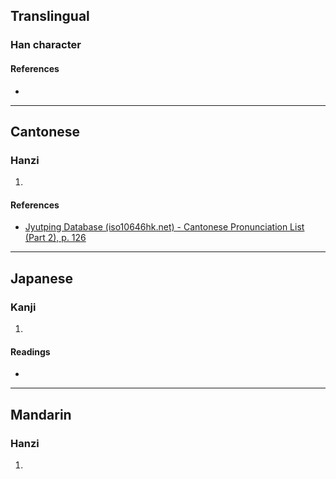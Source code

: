 {{character info/new}}
==Translingual==

===Han character===
{{Han char|rn=75|rad=木|as=05|sn=9|four=46910|canj=DAM,XDAM|ids=⿰木旦}}

====References====
* {{Han ref|kx=0520.080|dkj=14644|hdz=21181.060|uh=67E6|ud=26598|bh=CF5C|bd=53084}}

----

==Cantonese==

===Hanzi===
{{yue-hanzi|jyut=[[daan6]]|y=daan6}}

# {{defn|lang=yue|sort=木05}}

====References====
* [http://www.iso10646hk.net/jp/document/download.jsp Jyutping Database (iso10646hk.net) - Cantonese Pronunciation List (Part 2), p. 126]

----

==Japanese==

===Kanji===
{{ja-kanji|grade=|rs=木05}}

# {{defn|lang=ja|sort=木05}}

====Readings====
* {{ja-readings|on=[[たん]] (tan), [[だん]] (dan)|kun=}}

----

==Mandarin==

===Hanzi===
{{cmn-hanzi|pin=[[dàn]] ([[dan4]]), [[zhǔ]] ([[zhu3]])|wg=tan<sup>4</sup>, chu<sup>3</sup>}}

# {{defn|lang=cmn|sort=木05}}